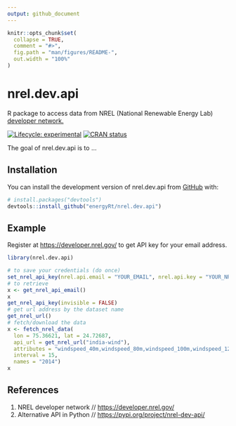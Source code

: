 ```yaml
---
output: github_document
---
```


<!-- README.md is generated from README.Rmd. Please edit that file -->

```r
knitr::opts_chunk$set(
  collapse = TRUE,
  comment = "#>",
  fig.path = "man/figures/README-",
  out.width = "100%"
)
```

# nrel.dev.api
R package to access data from NREL (National Renewable Energy Lab) [developer network.](https://developer.nrel.gov/)
<!-- badges: start -->

[![Lifecycle: experimental](https://img.shields.io/badge/lifecycle-experimental-orange.svg)](https://lifecycle.r-lib.org/articles/stages.html#experimental) [![CRAN status](https://www.r-pkg.org/badges/version/nrel.dev.api)](https://CRAN.R-project.org/package=nrel.dev.api)

<!-- badges: end -->

The goal of nrel.dev.api is to ...

## Installation

You can install the development version of nrel.dev.api from [GitHub](https://github.com/energyRt) with:

``` r
# install.packages("devtools")
devtools::install_github("energyRt/nrel.dev.api")
```

## Example

Register at <https://developer.nrel.gov/> to get API key for your email address.

```r
library(nrel.dev.api)

# to save your credentials (do once)
set_nrel_api_key(nrel.api.email = "YOUR_EMAIL", nrel.api.key = "YOUR_NREL_API_KEY")
# to retrieve
x <- get_nrel_api_email()
x
get_nrel_api_key(invisible = FALSE)
# get url address by the dataset name
get_nrel_url() 
# fetch/download the data
x <- fetch_nrel_data(
  lon = 75.36621, lat = 24.72687,
  api_url = get_nrel_url("india-wind"),
  attributes = "windspeed_40m,windspeed_80m,windspeed_100m,windspeed_120m",
  interval = 15,
  names = "2014")
x

```

## References
1. NREL developer network // <https://developer.nrel.gov/>
2. Alternative API in Python // <https://pypi.org/project/nrel-dev-api/>

